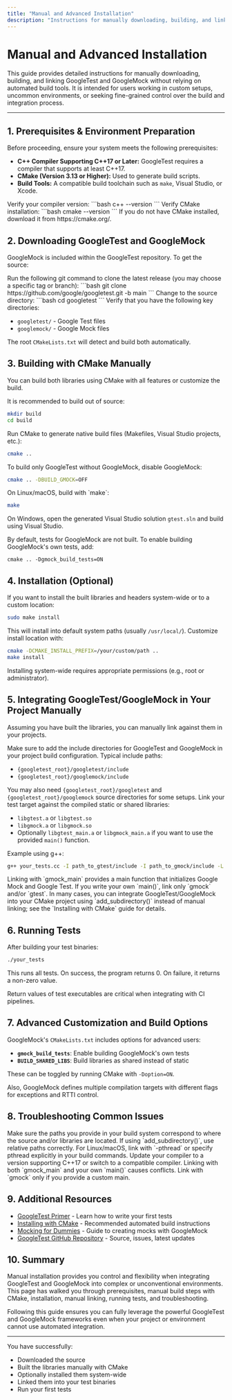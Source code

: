 ```yaml
---
title: "Manual and Advanced Installation"
description: "Instructions for manually downloading, building, and linking GoogleTest/GoogleMock without automated tools. Includes guidance for custom integration, uncommon environments, and troubleshooting non-standard scenarios."
---
```


# Manual and Advanced Installation

This guide provides detailed instructions for manually downloading, building, and linking GoogleTest and GoogleMock without relying on automated build tools. It is intended for users working in custom setups, uncommon environments, or seeking fine-grained control over the build and integration process.

---

## 1. Prerequisites & Environment Preparation

Before proceeding, ensure your system meets the following prerequisites:

- **C++ Compiler Supporting C++17 or Later:** GoogleTest requires a compiler that supports at least C++17.
- **CMake (Version 3.13 or Higher):** Used to generate build scripts.
- **Build Tools:** A compatible build toolchain such as `make`, Visual Studio, or Xcode.

<Check>
Verify your compiler version:
```bash
c++ --version
```
Verify CMake installation:
```bash
cmake --version
```
</Check>

<Note>
If you do not have CMake installed, download it from https://cmake.org/.
</Note>

## 2. Downloading GoogleTest and GoogleMock

GoogleMock is included within the GoogleTest repository. To get the source:

<Steps>
<Step title="Clone the Repository">
Run the following git command to clone the latest release (you may choose a specific tag or branch):
```bash
git clone https://github.com/google/googletest.git -b main
```  
Change to the source directory:
```bash
cd googletest
```
</Step>
<Step title="Check the Directory Structure">
Verify that you have the following key directories:

- `googletest/` - Google Test files
- `googlemock/` - Google Mock files

The root `CMakeLists.txt` will detect and build both automatically.
</Step>
</Steps>

## 3. Building with CMake Manually

You can build both libraries using CMake with all features or customize the build.

<Steps>
<Step title="Create a Build Directory">
It is recommended to build out of source:

```bash
mkdir build
cd build
```
</Step>
<Step title="Run CMake to Configure the Build">
Run CMake to generate native build files (Makefiles, Visual Studio projects, etc.):

```bash
cmake ..
```

To build only GoogleTest without GoogleMock, disable GoogleMock:

```bash
cmake .. -DBUILD_GMOCK=OFF
```
</Step>
<Step title="Build the Libraries">
On Linux/macOS, build with `make`:

```bash
make
```

On Windows, open the generated Visual Studio solution `gtest.sln` and build using Visual Studio.
</Step>
</Steps>

<Info>
By default, tests for GoogleMock are not built. To enable building GoogleMock's own tests, add:

```
cmake .. -Dgmock_build_tests=ON
```
</Info>

## 4. Installation (Optional)

If you want to install the built libraries and headers system-wide or to a custom location:

```bash
sudo make install
```

This will install into default system paths (usually `/usr/local/`). Customize install location with:

```bash
cmake -DCMAKE_INSTALL_PREFIX=/your/custom/path ..
make install
```

<Warning>
Installing system-wide requires appropriate permissions (e.g., root or administrator).
</Warning>

## 5. Integrating GoogleTest/GoogleMock in Your Project Manually

Assuming you have built the libraries, you can manually link against them in your projects.

<Steps>
<Step title="Include Headers">
Make sure to add the include directories for GoogleTest and GoogleMock in your project build configuration. Typical include paths:

- `{googletest_root}/googletest/include`
- `{googletest_root}/googlemock/include`

You may also need `{googletest_root}/googletest` and `{googletest_root}/googlemock` source directories for some setups.
</Step>
<Step title="Link Libraries">
Link your test target against the compiled static or shared libraries:

- `libgtest.a` or `libgtest.so`
- `libgmock.a` or `libgmock.so`
- Optionally `libgtest_main.a` or `libgmock_main.a` if you want to use the provided `main()` function.

Example using g++:
```bash
g++ your_tests.cc -I path_to_gtest/include -I path_to_gmock/include -L path_to_built_libs -lgmock_main -lgmock -lgtest -pthread -o your_tests
```
</Step>
<Step title="Using gmock_main">
Linking with `gmock_main` provides a main function that initializes Google Mock and Google Test. If you write your own `main()`, link only `gmock` and/or `gtest`.
</Step>
</Steps>

<Note>
In many cases, you can integrate GoogleTest/GoogleMock into your CMake project using `add_subdirectory()` instead of manual linking; see the `Installing with CMake` guide for details.
</Note>

## 6. Running Tests

After building your test binaries:

```bash
./your_tests
```

This runs all tests. On success, the program returns 0. On failure, it returns a non-zero value.

<Tip>
Return values of test executables are critical when integrating with CI pipelines.
</Tip>

## 7. Advanced Customization and Build Options

GoogleMock's `CMakeLists.txt` includes options for advanced users:

- **`gmock_build_tests`**: Enable building GoogleMock's own tests
- **`BUILD_SHARED_LIBS`**: Build libraries as shared instead of static

These can be toggled by running CMake with `-Doption=ON`.

Also, GoogleMock defines multiple compilation targets with different flags for exceptions and RTTI control.

## 8. Troubleshooting Common Issues

<AccordionGroup title="Common Manual Installation Issues">
<Accordion title="CMake Can't Find GoogleTest or GoogleMock">
Make sure the paths you provide in your build system correspond to where the source and/or libraries are located. If using `add_subdirectory()`, use relative paths correctly.
</Accordion>
<Accordion title="Linker Errors Related to pthread">
For Linux/macOS, link with `-pthread` or specify pthread explicitly in your build commands.
</Accordion>
<Accordion title="Compiler Does Not Support C++17">
Update your compiler to a version supporting C++17 or switch to a compatible compiler.
</Accordion>
<Accordion title="'main' Function Multiple Definitions">
Linking with both `gmock_main` and your own `main()` causes conflicts. Link with `gmock` only if you provide a custom main.
</Accordion>
</AccordionGroup>

## 9. Additional Resources

- [GoogleTest Primer](../primer.md) - Learn how to write your first tests
- [Installing with CMake](installation-cmake.md) - Recommended automated build instructions
- [Mocking for Dummies](gmock_for_dummies.md) - Guide to creating mocks with GoogleMock
- [GoogleTest GitHub Repository](https://github.com/google/googletest) - Source, issues, latest updates

## 10. Summary

Manual installation provides you control and flexibility when integrating GoogleTest and GoogleMock into complex or unconventional environments. This page has walked you through prerequisites, manual build steps with CMake, installation, manual linking, running tests, and troubleshooting.

Following this guide ensures you can fully leverage the powerful GoogleTest and GoogleMock frameworks even when your project or environment cannot use automated integration.

---

<Check>
You have successfully:

- Downloaded the source
- Built the libraries manually with CMake
- Optionally installed them system-wide
- Linked them into your test binaries
- Run your first tests
</Check>

